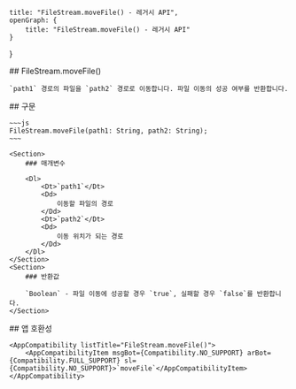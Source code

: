 
    title: "FileStream.moveFile() - 레거시 API",
    openGraph: {
        title: "FileStream.moveFile() - 레거시 API"
    }
}

<Section>
    ## FileStream.moveFile()

    `path1` 경로의 파일을 `path2` 경로로 이동합니다. 파일 이동의 성공 여부를 반환합니다.
</Section>
<Section>
    ## 구문

    ~~~js
    FileStream.moveFile(path1: String, path2: String);
    ~~~

    <Section>
        ### 매개변수

        <Dl>
            <Dt>`path1`</Dt>
            <Dd>
                이동할 파일의 경로
            </Dd>
            <Dt>`path2`</Dt>
            <Dd>
                이동 위치가 되는 경로
            </Dd>
        </Dl>
    </Section>
    <Section>
        ### 반환값

        `Boolean` - 파일 이동에 성공할 경우 `true`, 실패할 경우 `false`를 반환합니다.
    </Section>
</Section>
<Section>
    ## 앱 호환성

    <AppCompatibility listTitle="FileStream.moveFile()">
        <AppCompatibilityItem msgBot={Compatibility.NO_SUPPORT} arBot={Compatibility.FULL_SUPPORT} sl={Compatibility.NO_SUPPORT}>`moveFile`</AppCompatibilityItem>
    </AppCompatibility>
</Section>